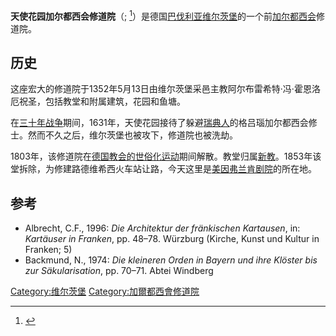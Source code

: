 '''天使花园加尔都西会修道院'''（{{lang-de|Kartause Engelgarten}}; {{lang-la|Hortus angelorum}}<ref>{{lang-en|Garden of Angels}}</ref>）是德国[[巴伐利亚|巴伐利亚]][[维尔茨堡|维尔茨堡]]的一个前[[加尔都西会|加尔都西会]]修道院。

==历史==
这座宏大的修道院于1352年5月13日由维尔茨堡采邑主教阿尔布雷希特·冯·霍恩洛厄祝圣，包括教堂和附属建筑，花园和鱼塘。

在[[三十年战争|三十年战争]]期间，1631年，天使花园接待了躲避[[瑞典人|瑞典人]]的格吕瑙加尔都西会修士。然而不久之后，维尔茨堡也被攻下，修道院也被洗劫。

1803年，该修道院在[[德国教会的世俗化运动|德国教会的世俗化运动]]期间解散。教堂归属[[新教|新教]]。1853年该堂拆除，为修建路德维希西火车站让路，今天这里是[[美因弗兰肯剧院|美因弗兰肯剧院]]的所在地。

==参考==
{{reflist}}
* Albrecht, C.F., 1996: ''Die Architektur der fränkischen Kartausen'', in: ''Kartäuser in Franken'', pp. 48–78. Würzburg (Kirche, Kunst und Kultur in Franken; 5)
* Backmund, N., 1974: ''Die kleineren Orden in Bayern und ihre Klöster bis zur Säkularisation'', pp. 70–71. Abtei Windberg
{{coord|49.7961|N|9.9381|E|source:dewiki_region:DE-BY_type:landmark|format=dms|display=title}}
[[Category:维尔茨堡|Category:维尔茨堡]]
[[Category:加爾都西會修道院|Category:加爾都西會修道院]]